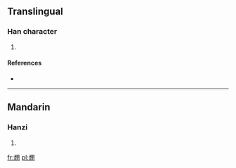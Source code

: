 ==Translingual==

===Han character===
{{Han char|rn=86|rad=火|as=12|sn=16|four=9782<sub>0</sub>|canj=火日弓大 (FANK)}}

# {{defn|Han|sort=火12}}

====References====
* {{Han ref|kx=0683.190|dkj=19432|hdz=32238.060|uh=71D8|ud=29144|bh=EA54|bd=59988}}

----

==Mandarin==

===Hanzi===
{{cmn-hanzi|pin=[[měi]] ([[mei3]])|wg=mei<sup>3</sup>}}

# {{defn|lang=cmn|sort=火12}}

[[fr:燘]]
[[pl:燘]]